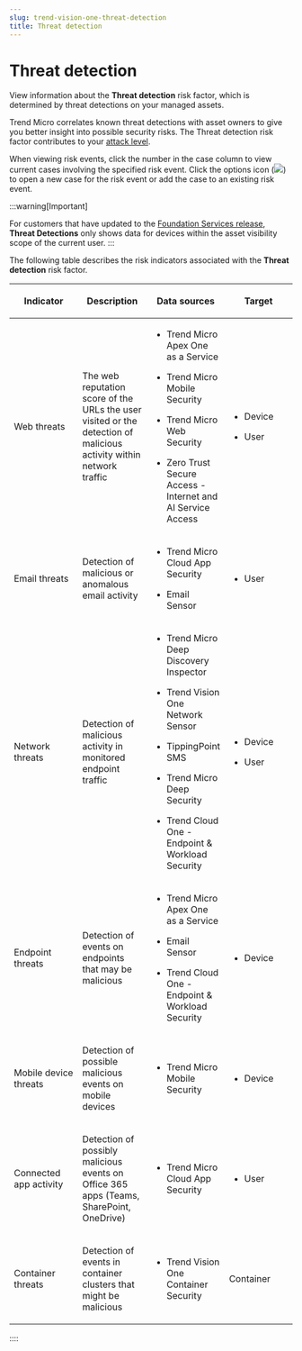 ```yaml
---
slug: trend-vision-one-threat-detection
title: Threat detection
---
```

# Threat detection

View information about the **Threat detection** risk factor, which is determined by threat detections on your managed assets.

Trend Micro correlates known threat detections with asset owners to give you better insight into possible security risks. The Threat detection risk factor contributes to your [attack level](attack-overview.mdx).

When viewing risk events, click the number in the case column to view current cases involving the specified risk event. Click the options icon (![](/images/options=ddb0b67f-0654-4aa5-8bc7-48ec554c5448.webp)) to open a new case for the risk event or add the case to an existing risk event.

:::warning[Important]

For customers that have updated to the [Foundation Services release](update-foundation-services-release.mdx), **Threat Detections** only shows data for devices within the asset visibility scope of the current user.
:::

The following table describes the risk indicators associated with the **Threat detection** risk factor.

<table>
<colgroup>
<col style="width: 25%" />
<col style="width: 25%" />
<col style="width: 25%" />
<col style="width: 25%" />
</colgroup>
<thead>
<tr>
<th><p>Indicator</p></th>
<th><p>Description</p></th>
<th><p>Data sources</p></th>
<th><p>Target</p></th>
</tr>
</thead>
<tbody>
<tr>
<td><p>Web threats</p></td>
<td><p>The web reputation score of the URLs the user visited or the detection of malicious activity within network traffic</p></td>
<td><ul>
<li><p>Trend Micro Apex One as a Service</p></li>
<li><p>Trend Micro Mobile Security</p></li>
<li><p>Trend Micro Web Security</p></li>
<li><p>Zero Trust Secure Access - Internet and AI Service Access</p></li>
</ul></td>
<td><ul>
<li><p>Device</p></li>
<li><p>User</p></li>
</ul></td>
</tr>
<tr>
<td><p>Email threats</p></td>
<td><p>Detection of malicious or anomalous email activity</p></td>
<td><ul>
<li><p>Trend Micro Cloud App Security</p></li>
<li><p>Email Sensor</p></li>
</ul></td>
<td><ul>
<li><p>User</p></li>
</ul></td>
</tr>
<tr>
<td><p>Network threats</p></td>
<td><p>Detection of malicious activity in monitored endpoint traffic</p></td>
<td><ul>
<li><p>Trend Micro Deep Discovery Inspector</p></li>
<li><p>Trend Vision One Network Sensor</p></li>
<li><p>TippingPoint SMS</p></li>
<li><p>Trend Micro Deep Security</p></li>
<li><p>Trend Cloud One - Endpoint &amp; Workload Security</p></li>
</ul></td>
<td><ul>
<li><p>Device</p></li>
<li><p>User</p></li>
</ul></td>
</tr>
<tr>
<td><p>Endpoint threats</p></td>
<td><p>Detection of events on endpoints that may be malicious</p></td>
<td><ul>
<li><p>Trend Micro Apex One as a Service</p></li>
<li><p>Email Sensor</p></li>
<li><p>Trend Cloud One - Endpoint &amp; Workload Security</p></li>
</ul></td>
<td><ul>
<li><p>Device</p></li>
</ul></td>
</tr>
<tr>
<td><p>Mobile device threats</p></td>
<td><p>Detection of possible malicious events on mobile devices</p></td>
<td><ul>
<li><p>Trend Micro Mobile Security</p></li>
</ul></td>
<td><ul>
<li><p>Device</p></li>
</ul></td>
</tr>
<tr>
<td><p>Connected app activity</p></td>
<td><p>Detection of possibly malicious events on Office 365 apps (Teams, SharePoint, OneDrive)</p></td>
<td><ul>
<li><p>Trend Micro Cloud App Security</p></li>
</ul></td>
<td><ul>
<li><p>User</p></li>
</ul></td>
</tr>
<tr>
<td><p>Container threats</p></td>
<td><p>Detection of events in container clusters that might be malicious</p></td>
<td><ul>
<li><p>Trend Vision One Container Security</p></li>
</ul></td>
<td><p>Container</p></td>
</tr>
</tbody>
</table>
::::
